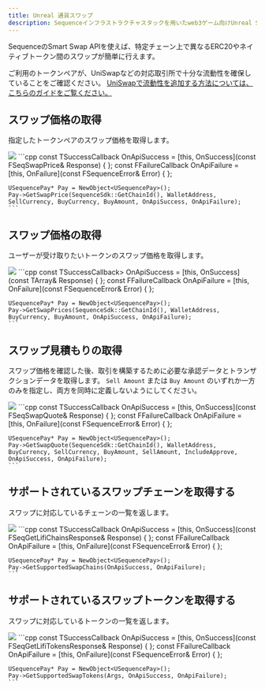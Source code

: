 ```yaml
---
title: Unreal 通貨スワップ
description: Sequenceインフラストラクチャスタックを用いたweb3ゲーム向けUnreal SDK概要のドキュメントです。
---
```


SequenceのSmart Swap APIを使えば、特定チェーン上で異なるERC20やネイティブトークン間のスワップが簡単に行えます。

ご利用のトークンペアが、UniSwapなどの対応取引所で十分な流動性を確保していることをご確認ください。
[UniSwapで流動性を追加する方法については、こちらのガイドをご覧ください。](https://support.uniswap.org/hc/en-us/articles/7423194619661-How-to-add-liquidity-to-Uniswap-v3)

## スワップ価格の取得
指定したトークンペアのスワップ価格を取得します。

<Tabs>
  <Tab title="ブループリント">
    <Frame>
      <img src="/images/unreal/get_swap_price.png" />
    </Frame>
  </Tab>

  <Tab title="C++">
    ```cpp
    const TSuccessCallback<FSeqSwapPrice> OnApiSuccess = [this, OnSuccess](const FSeqSwapPrice& Response) { };
    const FFailureCallback OnApiFailure = [this, OnFailure](const FSequenceError& Error) { };

    USequencePay* Pay = NewObject<USequencePay>();
    Pay->GetSwapPrice(SequenceSdk::GetChainId(), WalletAddress, SellCurrency, BuyCurrency, BuyAmount, OnApiSuccess, OnApiFailure);
    ```
  </Tab>
</Tabs>

## スワップ価格の取得
ユーザーが受け取りたいトークンのスワップ価格を取得します。

<Tabs>
  <Tab title="ブループリント">
    <Frame>
      <img src="/images/unreal/get_swap_prices.png" />
    </Frame>
  </Tab>

  <Tab title="C++">
    ```cpp
    const TSuccessCallback<TArray<FSeqSwapPrice>> OnApiSuccess = [this, OnSuccess](const TArray<FSeqSwapPrice>& Response) { };
    const FFailureCallback OnApiFailure = [this, OnFailure](const FSequenceError& Error) { };

    USequencePay* Pay = NewObject<USequencePay>();
    Pay->GetSwapPrices(SequenceSdk::GetChainId(), WalletAddress, BuyCurrency, BuyAmount, OnApiSuccess, OnApiFailure);
    ```
  </Tab>
</Tabs>

## スワップ見積もりの取得
スワップ価格を確認した後、取引を構築するために必要な承認データとトランザクションデータを取得します。
`Sell Amount` または `Buy Amount` のいずれか一方のみを指定し、両方を同時に定義しないようにしてください。

<Tabs>
  <Tab title="ブループリント">
    <Frame>
      <img src="/images/unreal/get_swap_quote.png" />
    </Frame>
  </Tab>

  <Tab title="C++">
    ```cpp
    const TSuccessCallback<FSeqSwapQuote> OnApiSuccess = [this, OnSuccess](const FSeqSwapQuote& Response) { };
    const FFailureCallback OnApiFailure = [this, OnFailure](const FSequenceError& Error) { };

    USequencePay* Pay = NewObject<USequencePay>();
    Pay->GetSwapQuote(SequenceSdk::GetChainId(), WalletAddress, BuyCurrency, SellCurrency, BuyAmount, SellAmount, IncludeApprove, OnApiSuccess, OnApiFailure);
    ```
  </Tab>
</Tabs>

## サポートされているスワップチェーンを取得する
スワップに対応しているチェーンの一覧を返します。

<Tabs>
  <Tab title="ブループリント">
    <Frame>
      <img src="/images/unreal/supported_swap_chains.png" />
    </Frame>
  </Tab>

  <Tab title="C++">
    ```cpp
    const TSuccessCallback<FSeqGetLifiChainsResponse> OnApiSuccess = [this, OnSuccess](const FSeqGetLifiChainsResponse& Response) { };
    const FFailureCallback OnApiFailure = [this, OnFailure](const FSequenceError& Error) { };

    USequencePay* Pay = NewObject<USequencePay>();
    Pay->GetSupportedSwapChains(OnApiSuccess, OnApiFailure);
    ```
  </Tab>
</Tabs>

## サポートされているスワップトークンを取得する
スワップに対応しているトークンの一覧を返します。

<Tabs>
  <Tab title="ブループリント">
    <Frame>
      <img src="/images/unreal/supported_swap_tokens.png" />
    </Frame>
  </Tab>

  <Tab title="C++">
    ```cpp
    const TSuccessCallback<FSeqGetLifiTokensResponse> OnApiSuccess = [this, OnSuccess](const FSeqGetLifiTokensResponse& Response) { };
    const FFailureCallback OnApiFailure = [this, OnFailure](const FSequenceError& Error) { };

    USequencePay* Pay = NewObject<USequencePay>();
    Pay->GetSupportedSwapTokens(Args, OnApiSuccess, OnApiFailure);
    ```
  </Tab>
</Tabs>